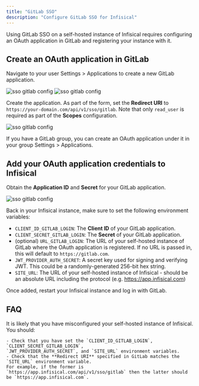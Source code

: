 ---
title: "GitLab SSO"
description: "Configure GitLab SSO for Infisical"
---

Using GitLab SSO on a self-hosted instance of Infisical requires configuring an OAuth application in GitLab and registering your instance with it.

## Create an OAuth application in GitLab

Navigate to your user Settings > Applications to create a new GitLab application.

![sso gitlab config](/images/sso/gitlab/edit-profile.png) 
![sso gitlab config](/images/sso/gitlab/new-app.png) 

Create the application. As part of the form, set the **Redirect URI** to `https://your-domain.com/api/v1/sso/gitlab`.
Note that only `read_user` is required as part of the **Scopes** configuration.

![sso gitlab config](/images/sso/gitlab/new-app-form.png) 

<Note>
    If you have a GitLab group, you can create an OAuth application under it
    in your group Settings > Applications.
</Note>

## Add your OAuth application credentials to Infisical

Obtain the **Application ID** and **Secret** for your GitLab application.

![sso gitlab config](/images/sso/gitlab/credentials.png) 

Back in your Infisical instance, make sure to set the following environment variables:

- `CLIENT_ID_GITLAB_LOGIN`: The **Client ID** of your GitLab application.
- `CLIENT_SECRET_GITLAB_LOGIN`: The **Secret** of your GitLab application.
- (optional) `URL_GITLAB_LOGIN`: The URL of your self-hosted instance of GitLab where the OAuth application is registered. If no URL is passed in, this will default to `https://gitlab.com`.
- `JWT_PROVIDER_AUTH_SECRET`: A secret key used for signing and verifying JWT. This could be a randomly-generated 256-bit hex string.
- `SITE_URL`: The URL of your self-hosted instance of Infisical - should be an absolute URL including the protocol (e.g. https://app.infisical.com)
   
Once added, restart your Infisical instance and log in with GitLab.

## FAQ

<AccordionGroup>
  <Accordion title="Why is GitLab SSO not working?">
    It is likely that you have misconfigured your self-hosted instance of Infisical. You should:

    - Check that you have set the `CLIENT_ID_GITLAB_LOGIN`, `CLIENT_SECRET_GITLAB_LOGIN`, 
    `JWT_PROVIDER_AUTH_SECRET`, and `SITE_URL` environment variables.
    - Check that the **Redirect URI** specified in GitLab matches the `SITE_URL` environment variable.
    For example, if the former is `https://app.infisical.com/api/v1/sso/gitlab` then the latter should be `https://app.infisical.com`.
  </Accordion>
</AccordionGroup>